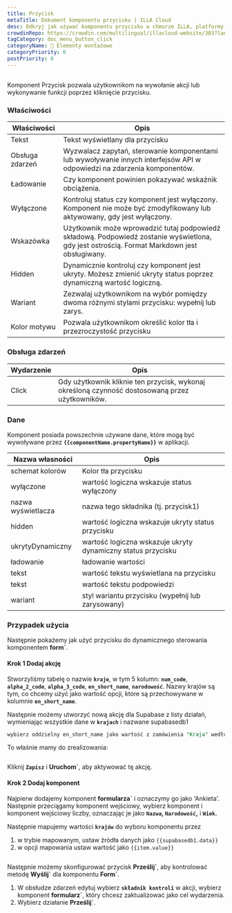 ```yaml
---
title: Przycisk
metaTitle: Dokument komponentu przycisku | ILLA Cloud
desc: Odkryj jak używać komponentu przycisku w chmurze ILLA, platformy o niskim kodzie do tworzenia narzędzi. Przycisk pozwala użytkownikom na wywołanie akcji lub wykonywanie funkcji kliknięciem.
crowdinRepo: https://crowdin.com/multilingual/illacloud-website/303?languages=pl&filter=basic&value=0
tagCategory: doc_menu_button_click
categoryName: 🧬 Elementy montażowe
categoryPriority: 6
postPriority: 0
---
```


## <h2 hidden>Co to jest przycisk?</h2>

Komponent Przycisk pozwala użytkownikom na wywołanie akcji lub wykonywanie funkcji poprzez kliknięcie przycisku. 

### Właściwości

| Właściwości     | Opis                                                                                                                                         |
| --------------- | -------------------------------------------------------------------------------------------------------------------------------------------- |
| Tekst           | Tekst wyświetlany dla przycisku                                                                                                              |
| Obsługa zdarzeń | Wyzwalacz zapytań, sterowanie komponentami lub wywoływanie innych interfejsów API w odpowiedzi na zdarzenia komponentów.                     |
| Ładowanie       | Czy komponent powinien pokazywać wskaźnik obciążenia.                                                                                        |
| Wyłączone       | Kontroluj status czy komponent jest wyłączony. Komponent nie może być zmodyfikowany lub aktywowany, gdy jest wyłączony.                      |
| Wskazówka       | Użytkownik może wprowadzić tutaj podpowiedź składową. Podpowiedź zostanie wyświetlona, gdy jest ostrością. Format Markdown jest obsługiwany. |
| Hidden          | Dynamicznie kontroluj czy komponent jest ukryty. Możesz zmienić ukryty status poprzez dynamiczną wartość logiczną.                           |
| Wariant         | Zezwalaj użytkownikom na wybór pomiędzy dwoma różnymi stylami przycisku: wypełnij lub zarys.                                                 |
| Kolor motywu    | Pozwala użytkownikom określić kolor tła i przezroczystość przycisku                                                                          |

### Obsługa zdarzeń

| Wydarzenie | Opis                                                                                            |
| ---------- | ----------------------------------------------------------------------------------------------- |
| Click      | Gdy użytkownik kliknie ten przycisk, wykonaj określoną czynność dostosowaną przez użytkowników. |

### Dane

Komponent posiada powszechnie używane dane, które mogą być wywoływane przez **`{{componentName.propertyName}}`** w aplikacji.

| Nazwa własności    | Opis                                                         |
| ------------------ | ------------------------------------------------------------ |
| schemat kolorów    | Kolor tła przycisku                                          |
| wyłączone          | wartość logiczna wskazuje status wyłączony                   |
| nazwa wyświetlacza | nazwa tego składnika (tj. przycisk1)                         |
| hidden             | wartość logiczna wskazuje ukryty status przycisku            |
| ukrytyDynamiczny   | wartość logiczna wskazuje ukryty dynamiczny status przycisku |
| ładowanie          | ładowanie wartości                                           |
| tekst              | wartość tekstu wyświetlana na przycisku                      |
| tekst              | wartość tekstu podpowiedzi                                   |
| wariant            | styl wariantu przycisku (wypełnij lub zarysowany)            |

### Przypadek użycia

Następnie pokażemy jak użyć przycisku do dynamicznego sterowania komponentem **form\`**. 

#### Krok 1 Dodaj akcję

Stworzyliśmy tabelę o nazwie **`kraje`**, w tym 5 kolumn: **`num_code`**, **`alpha_2_code`**, **`alpha_3_code`**, **`en_short_name`**, **`narodowość`**. Nazwy krajów są tym, co chcemy użyć jako wartość opcji, które są przechowywane w kolumnie **`en_short_name`**.

Następnie możemy utworzyć nową akcję dla Supabase z listy działań, wymieniając wszystkie dane w **`krajach`** i nazwane supabasedb1 

```sql
wybierz oddzielny en_short_name jako wartość z zamówienia "Kraja" według wartości;
```

To właśnie mamy do zrealizowania:

<img src='https://cdn.illacloud.com/official-website/img/docs/countries.png' alt='' />

Kliknij **`Zapisz`** i **Uruchom\`**, aby aktywować tę akcję.

#### Krok 2 Dodaj komponent

Najpierw dodajemy komponent **formularza\`** i oznaczymy go jako 'Ankieta'. Następnie przeciągamy komponent wejściowy, wybierz komponent i komponent wejściowy liczby, oznaczając je jako **`Nazwa`, `Narodowość`,** i **`Wiek`.**

Następnie mapujemy wartości **`krajów`** do wyboru komponentu przez 

1.  w trybie mapowanym, ustaw źródła danych jako `{{supabasedb1.data}}` 
2.  w opcji mapowania ustaw wartość jako `{{item.value}}`

<img src='https://cdn.illacloud.com/official-website/img/docs/button1.png' alt='' />

Następnie możemy skonfigurować przycisk **Prześlij\`**, aby kontrolować metodę **Wyślij\`** dla komponentu **Form\`**. 

1.  W obsłudze zdarzeń edytuj wybierz **`składnik kontroli`** w akcji, wybierz komponent **formularz\`**, który chcesz zaktualizować jako cel wydarzenia.
2.  Wybierz działanie **Prześlij\`**. 

<img src='https://cdn.illacloud.com/official-website/img/docs/countries2.png' alt='' />
